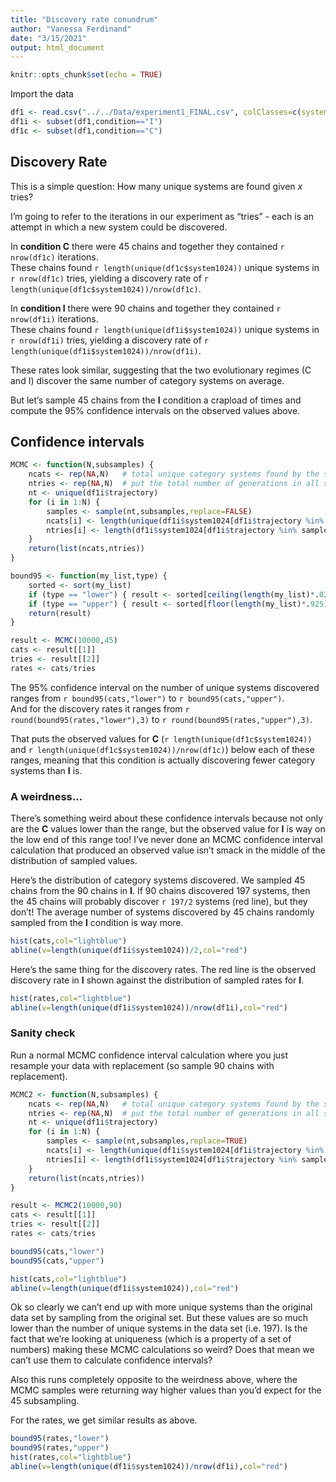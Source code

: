 ```yaml
---
title: "Discovery rate conundrum"
author: "Vanessa Ferdinand"
date: "3/15/2021"
output: html_document
---
```


```r
knitr::opts_chunk$set(echo = TRUE)
```

Import the data

```r
df1 <- read.csv("../../Data/experiment1_FINAL.csv", colClasses=c(system1024="character"))
df1i <- subset(df1,condition=="I")
df1c <- subset(df1,condition=="C")
```


## Discovery Rate

This is a simple question: How many unique systems are found given $x$ tries?  

I'm going to refer to the iterations in our experiment as "tries" - each is an attempt in which a new system could be discovered.

In **condition C** there were 45 chains and together they contained `r nrow(df1c)` iterations. <br>
These chains found `r length(unique(df1c$system1024))` unique systems in `r nrow(df1c)` tries, yielding a discovery rate of `r length(unique(df1c$system1024))/nrow(df1c)`.

In **condition I** there were 90 chains and together they contained `r nrow(df1i)` iterations. <br>
These chains found `r length(unique(df1i$system1024))` unique systems in `r nrow(df1i)` tries, yielding a discovery rate of `r length(unique(df1i$system1024))/nrow(df1i)`.

These rates look similar, suggesting that the two evolutionary regimes (C and I) discover the same number of category systems on average.

But let's sample 45 chains from the **I** condition a crapload of times and compute the 95% confidence intervals on the observed values above.

## Confidence intervals

```r
MCMC <- function(N,subsamples) {
	ncats <- rep(NA,N)   # total unique category systems found by the sample of 45 chains
	ntries <- rep(NA,N)  # put the total number of generations in all sampled chains here (= total tries)
	nt <- unique(df1i$trajectory)
	for (i in 1:N) {
		samples <- sample(nt,subsamples,replace=FALSE)
		ncats[i] <- length(unique(df1i$system1024[df1i$trajectory %in% samples]))
		ntries[i] <- length(df1i$system1024[df1i$trajectory %in% samples])
	}
	return(list(ncats,ntries))
}

bound95 <- function(my_list,type) {
	sorted <- sort(my_list)
	if (type == "lower") { result <- sorted[ceiling(length(my_list)*.025)+1] }
	if (type == "upper") { result <- sorted[floor(length(my_list)*.925)] }
	return(result)
}
```

```r
result <- MCMC(10000,45)
cats <- result[[1]]
tries <- result[[2]]
rates <- cats/tries
```

The 95% confidence interval on the number of unique systems discovered ranges from `r bound95(cats,"lower")` to `r bound95(cats,"upper")`.  <br>
And for the discovery rates it ranges from `r round(bound95(rates,"lower"),3)` to `r round(bound95(rates,"upper"),3)`.

That puts the observed values for **C** (`r length(unique(df1c$system1024))` and `r length(unique(df1c$system1024))/nrow(df1c)`) below each of these ranges, meaning that this condition is actually discovering fewer category systems than **I** is.

### A weirdness...

There's something weird about these confidence intervals because not only are the **C** values lower than the range, but the observed value for **I** is way on the low end of this range too!  I've never done an MCMC confidence interval calculation that produced an observed value isn't smack in the middle of the distribution of sampled values.

Here's the distribution of category systems discovered.  We sampled 45 chains from the 90 chains in **I**. If 90 chains discovered 197 systems, then the 45 chains will probably discover `r 197/2` systems (red line), but they don't! The average number of systems discovered by 45 chains randomly sampled from the **I** condition is way more.

```r
hist(cats,col="lightblue")
abline(v=length(unique(df1i$system1024))/2,col="red")
```

Here's the same thing for the discovery rates. The red line is the observed discovery rate in **I** shown against the distribution of sampled rates for **I**.

```r
hist(rates,col="lightblue")
abline(v=length(unique(df1i$system1024))/nrow(df1i),col="red")
```


### Sanity check

Run a normal MCMC confidence interval calculation where you just resample your data with replacement (so sample 90 chains with replacement).

```r
MCMC2 <- function(N,subsamples) {
	ncats <- rep(NA,N)   # total unique category systems found by the sample of 45 chains
	ntries <- rep(NA,N)  # put the total number of generations in all sampled chains here (= total tries)
	nt <- unique(df1i$trajectory)
	for (i in 1:N) {
		samples <- sample(nt,subsamples,replace=TRUE)
		ncats[i] <- length(unique(df1i$system1024[df1i$trajectory %in% samples]))
		ntries[i] <- length(df1i$system1024[df1i$trajectory %in% samples])
	}
	return(list(ncats,ntries))
}

result <- MCMC2(10000,90)
cats <- result[[1]]
tries <- result[[2]]
rates <- cats/tries

bound95(cats,"lower")
bound95(cats,"upper")
```

```r
hist(cats,col="lightblue")
abline(v=length(unique(df1i$system1024)),col="red")
```

Ok so clearly we can't end up with more unique systems than the original data set by sampling from the original set.  But these values are so much lower than the number of unique systems in the data set (i.e. 197).  Is the fact that we're looking at uniqueness (which is a property of a set of numbers) making these MCMC calculations so weird? Does that mean we can't use them to calculate confidence intervals?

Also this runs completely opposite to the weirdness above, where the MCMC samples were returning way higher values than you'd expect for the 45 subsampling.

For the rates, we get similar results as above.

```r
bound95(rates,"lower")
bound95(rates,"upper")
hist(rates,col="lightblue")
abline(v=length(unique(df1i$system1024))/nrow(df1i),col="red")
```

